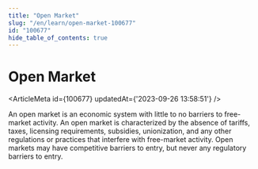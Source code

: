 ```yaml
---
title: "Open Market"
slug: "/en/learn/open-market-100677"
id: "100677"
hide_table_of_contents: true
---
```



# Open Market

<ArticleMeta id={100677} updatedAt={'2023-09-26 13:58:51'} />
<div className='border-solid border-b border-t-0 my-4 border-[var(--ifm-color-gray-300)]' />

An open market is an economic system with little to no barriers to free-market activity. An open market is characterized by the absence of tariffs, taxes, licensing requirements, subsidies, unionization, and any other regulations or practices that interfere with free-market activity. Open markets may have competitive barriers to entry, but never any regulatory barriers to entry.
